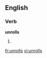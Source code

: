 
==English==

===Verb===
'''unrolls'''

# {{third-person singular of|unroll}}

[[fr:unrolls]]
[[vi:unrolls]]
